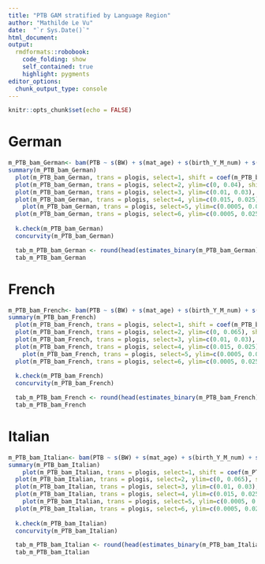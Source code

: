 ```yaml
---
title: "PTB GAM stratified by Language Region"
author: "Mathilde Le Vu"
date:  "`r Sys.Date()`"
html_document: 
output:
  rmdformats::robobook:
    code_folding: show
    self_contained: true
    highlight: pygments
editor_options: 
  chunk_output_type: console
---
```


```r
knitr::opts_chunk$set(echo = FALSE)
```

# German

```r
m_PTB_bam_German<- bam(PTB ~ s(BW) + s(mat_age) + s(birth_Y_M_num) + s(month, bs="cc") + s(mean_ssep2) +s(mean_Alt_mean2)+ parity_cat + sex + Urban3 + mother_nationality_cat2  + civil_status3 + HW + GR + COVID_first_wave + COVID_second_wave, family="binomial", data=bevn_eco_in7_German) 
summary(m_PTB_bam_German)
  plot(m_PTB_bam_German, trans = plogis, select=1, shift = coef(m_PTB_bam_German)[1], shade = TRUE, shade.col = "lightblue") #BW
  plot(m_PTB_bam_German, trans = plogis, select=2, ylim=c(0, 0.04), shift = coef(m_PTB_bam_German)[1], shade = TRUE, shade.col = "lightblue") #mat age
  plot(m_PTB_bam_German, trans = plogis, select=3, ylim=c(0.01, 0.03), shift = coef(m_PTB_bam_German)[1], shade = TRUE, shade.col = "lightblue") #time
  plot(m_PTB_bam_German, trans = plogis, select=4, ylim=c(0.015, 0.025), shift = coef(m_PTB_bam_German)[1], shade = TRUE, shade.col = "lightblue") #month
    plot(m_PTB_bam_German, trans = plogis, select=5, ylim=c(0.0005, 0.025), shift = coef(m_PTB_bam_German)[1], shade = TRUE, shade.col = "lightblue") #ssep
  plot(m_PTB_bam_German, trans = plogis, select=6, ylim=c(0.0005, 0.025), shift = coef(m_PTB_bam_German)[1], shade = TRUE, shade.col = "lightblue") #altitude
  
  k.check(m_PTB_bam_German) 
  concurvity(m_PTB_bam_German)
```

```r
  tab_m_PTB_bam_German <- round(head(estimates_binary(m_PTB_bam_German), 16), 2)
  tab_m_PTB_bam_German
```

# French

```r
m_PTB_bam_French<- bam(PTB ~ s(BW) + s(mat_age) + s(birth_Y_M_num) + s(month, bs="cc") + s(mean_ssep2) +s(mean_Alt_mean2)+ parity_cat + sex + Urban3 + mother_nationality_cat2  + civil_status3 + HW + GR + COVID_first_wave + COVID_second_wave, family="binomial", data=bevn_eco_in7_French)  
summary(m_PTB_bam_French)
  plot(m_PTB_bam_French, trans = plogis, select=1, shift = coef(m_PTB_bam_French)[1], shade = TRUE, shade.col = "lightblue") #BW
  plot(m_PTB_bam_French, trans = plogis, select=2, ylim=c(0, 0.065), shift = coef(m_PTB_bam_French)[1], shade = TRUE, shade.col = "lightblue") #mat age
  plot(m_PTB_bam_French, trans = plogis, select=3, ylim=c(0.01, 0.03), shift = coef(m_PTB_bam_French)[1], shade = TRUE, shade.col = "lightblue") #time
  plot(m_PTB_bam_French, trans = plogis, select=4, ylim=c(0.015, 0.025), shift = coef(m_PTB_bam_French)[1], shade = TRUE, shade.col = "lightblue") #month
    plot(m_PTB_bam_French, trans = plogis, select=5, ylim=c(0.0005, 0.025), shift = coef(m_PTB_bam_French)[1], shade = TRUE, shade.col = "lightblue") #ssep
  plot(m_PTB_bam_French, trans = plogis, select=6, ylim=c(0.0005, 0.025), shift = coef(m_PTB_bam_French)[1], shade = TRUE, shade.col = "lightblue") #altitude
  
  k.check(m_PTB_bam_French) 
  concurvity(m_PTB_bam_French)
```

```r
  tab_m_PTB_bam_French <- round(head(estimates_binary(m_PTB_bam_French), 16), 2)
  tab_m_PTB_bam_French
```

# Italian

```r
m_PTB_bam_Italian<- bam(PTB ~ s(BW) + s(mat_age) + s(birth_Y_M_num) + s(month, bs="cc") + s(mean_ssep2) +s(mean_Alt_mean2)+ parity_cat + sex + Urban3 + mother_nationality_cat2  + civil_status3 + HW + GR + COVID_first_wave + COVID_second_wave, family="binomial", data=bevn_eco_in7_Italian)  
summary(m_PTB_bam_Italian)
    plot(m_PTB_bam_Italian, trans = plogis, select=1, shift = coef(m_PTB_bam_Italian)[1], shade = TRUE, shade.col = "lightblue") #BW
  plot(m_PTB_bam_Italian, trans = plogis, select=2, ylim=c(0, 0.065), shift = coef(m_PTB_bam_Italian)[1], shade = TRUE, shade.col = "lightblue") #mat age
  plot(m_PTB_bam_Italian, trans = plogis, select=3, ylim=c(0.01, 0.03), shift = coef(m_PTB_bam_Italian)[1], shade = TRUE, shade.col = "lightblue") #time
  plot(m_PTB_bam_Italian, trans = plogis, select=4, ylim=c(0.015, 0.025), shift = coef(m_PTB_bam_Italian)[1], shade = TRUE, shade.col = "lightblue") #month
    plot(m_PTB_bam_Italian, trans = plogis, select=5, ylim=c(0.0005, 0.025), shift = coef(m_PTB_bam_Italian)[1], shade = TRUE, shade.col = "lightblue") #ssep
  plot(m_PTB_bam_Italian, trans = plogis, select=6, ylim=c(0.0005, 0.025), shift = coef(m_PTB_bam_Italian)[1], shade = TRUE, shade.col = "lightblue") #altitude
  
  k.check(m_PTB_bam_Italian) 
  concurvity(m_PTB_bam_Italian)
```

```r
  tab_m_PTB_bam_Italian <- round(head(estimates_binary(m_PTB_bam_Italian), 16), 2)
  tab_m_PTB_bam_Italian
```
